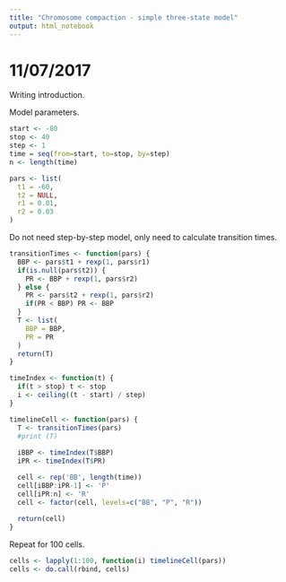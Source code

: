 ```yaml
---
title: "Chromosome compaction - simple three-state model"
output: html_notebook
---
```



# 11/07/2017

Writing introduction.

Model parameters.

```r
start <- -80
stop <- 40
step <- 1
time = seq(from=start, to=stop, by=step)
n <- length(time)

pars <- list(
  t1 = -60,
  t2 = NULL,
  r1 = 0.01,
  r2 = 0.03
)
```


Do not need step-by-step model, only need to calculate transition times.

```r
transitionTimes <- function(pars) {
  BBP <- pars$t1 + rexp(1, pars$r1)
  if(is.null(pars$t2)) {
    PR <- BBP + rexp(1, pars$r2)
  } else {
    PR <- pars$t2 + rexp(1, pars$r2)
    if(PR < BBP) PR <- BBP
  }
  T <- list(
    BBP = BBP,
    PR = PR
  )
  return(T)
}

timeIndex <- function(t) {
  if(t > stop) t <- stop
  i <- ceiling((t - start) / step)
}

timelineCell <- function(pars) {
  T <- transitionTimes(pars)
  #print (T)
  
  iBBP <- timeIndex(T$BBP)
  iPR <- timeIndex(T$PR)

  cell <- rep('BB', length(time))
  cell[iBBP:iPR-1] <- 'P'
  cell[iPR:n] <- 'R'
  cell <- factor(cell, levels=c("BB", "P", "R"))
  
  return(cell)
}
```

Repeat for 100 cells.

```r
cells <- lapply(1:100, function(i) timelineCell(pars))
cells <- do.call(rbind, cells)
```

